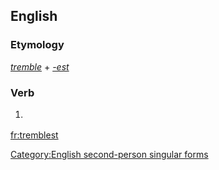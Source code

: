 ==English==

===Etymology===
''[[tremble]]'' + ''[[-est]]''

===Verb===
{{en-verb form}}

# {{context|archaic|lang=en}} {{form of|Second-person singular simple present form|tremble}}

[[Category:English second-person singular forms]]

[[fr:tremblest]]